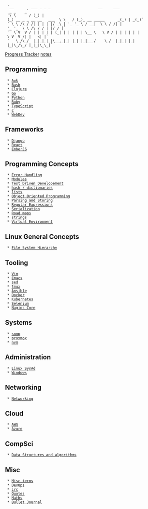   `__        ___ _ _ _                      __     ___                   _ _    _`
  `\ \      / (_) | (_) __ _ _ __ __   ___  \ \   / (_)_ __ _____      _(_) | _(_)`
  ` \ \ /\ / /| | | | |/ _\ | '_ '_ \ / __|  \ \ / /| | '_ '_  \ \ /\ / / | |/ / |`
  `  \ V  V / | | | | | (_| | | | | | \__ \   \ V / | | | | | | \ V  V /| |   <| |`
  `   \_/\_/  |_|_|_|_|\__,_|_| |_| |_|___/    \_/  |_|_| |_| |_|\_/\_/ |_|_|\_\_|`

[[ptracker|Progress Tracker]]
[[notes]]

== Programming ==
  * [[Awk]]
  * [[Bash]]
  * [[clojure/clojure_index|Clojure]]
  * [[Go]]
  * [[Python]]
  * [[Ruby]]
  * [[TypeScript]]
  * [[c]]
  * [[webdev/webdev_index|WebDev]]

== Frameworks ==
  * [[Django]]
  * [[React]]
  * [[EmberJS]]

== Programming Concepts ==
  * [[programmingConcepts/Error_handling|Error Handling]]
  * [[programmingConcepts/Modules|Modules]]
  * [[programmingConcepts/TDD|Test Driven Developement]]
  * [[programmingConcepts/hash-dict|hash / dictionaries]]
  * [[programmingConcepts/lists|lists]]
  * [[programmingConcepts/oop|Object Oriented Programming]]
  * [[programmingConcepts/parsing-storing|Parsing and Storing]]
  * [[programmingConcepts/re|Regular Expressions]]
  * [[programmingConcepts/serialization|Serialization]]
  * [[programmingConcepts/roadmaps|Road maps]]
  * [[programmingConcepts/strings|strings]]
  * [[programmingConcepts/virtual_environment|Virtual Environment]]

== Linux General Concepts ==
  * [[linuxGeneralConcepts/fhs|File System Hierarchy]]

== Tooling ==
  * [[Vim]]
  * [[Emacs]]
  * [[sed]]
  * [[Tmux|tmux]]
  * [[Ansible]]
  * [[Docker]]
  * [[kubernetes/kubernetesIndex|Kubernetes]]
  * [[Selenium]]
  * [[Nagios|Nagios Core]]

== Systems ==
  * [[snmp]]
  * [[proxmox]]
  * [[nvm]]

== Administration ==
  * [[Linux SysAd]]
  * [[Windows]]

== Networking ==
  * [[Networking]]

== Cloud ==
  * [[AWS/awsindex|AWS]]
  * [[Azure/AzureIndex|Azure]]

== CompSci ==
  * [[Data Structures and algorithms]]

== Misc ==
  * [[terms|Misc terms]]
  * [[DevOps]]
  * [[irc/irc_index|irc]]
  * [[Quotes]]
  * [[Maths/Index|Maths]]
  * [[bujo|Bullet Journal]]
